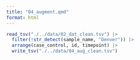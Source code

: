 ```yaml
---
title: "04_augment.qmd"
format: html
---
```


```r
read_tsv("./../data/02_dat_clean.tsv") |>
  filter(!str_detect(sample_name, "Denver")) |> 
  arrange(case_control, id, timepoint) |> 
  write_tsv("./../data/04_aug_clean.tsv")
```
